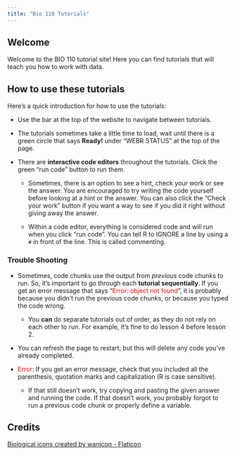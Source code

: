 ```yaml
---
title: "Bio 110 Tutorials"
---
```


## Welcome

Welcome to the BIO 110 tutorial site! Here you can find tutorials that will teach you how to work with data.

## How to use these tutorials

Here's a quick introduction for how to use the tutorials:

-   Use the bar at the top of the website to navigate between tutorials.

-   The tutorials sometimes take a little time to load, wait until there is a green circle that says **Ready!** under "WEBR STATUS" at the top of the page.

-   There are **interactive code editors** throughout the tutorials. Click the green "run code" button to run them. 
        
    -   Sometimes, there is an option to see a hint, check your work or see the answer. You are encouraged to try writing the code yourself before looking at a hint or the answer. You can also click the "Check your work" button if you want a way to see if you did it right without giving away the answer.

    -   Within a code editor, everything is considered code and will run when you click "run code". You can tell R to IGNORE a line by using a `#` in front of the line. This is called commenting. 

### Trouble Shooting

-   Sometimes, code chunks use the output from *previous* code chunks to run. So, it's important to go through each **tutorial sequentially**. If you get an error message that says "[Error: object not found]{style="color:red"}", it is probably because you didn't run the previous code chunks, or because you typed the code wrong.

    -   You **can** do separate tutorials out of order, as they do not rely on each other to run. For example, it's fine to do lesson 4 before lesson 2.

-   You can refresh the page to restart, but this will delete any code you've already completed.

-   [Error]{style="color:red"}: If you get an error message, check that you included all the parenthesis, quotation marks and capitalization (R is case sensitive).

    -   If that still doesn't work, try copying and pasting the given answer and running the code. If that doesn't work, you probably forgot to run a previous code chunk or properly define a variable.
    
    
    
## Credits

<a href="https://www.flaticon.com/free-icons/biological" title="biological icons">Biological icons created by wanicon - Flaticon</a>
